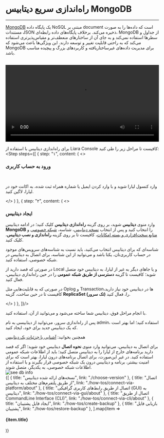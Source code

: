 
<Layout>

# راه‌اندازی سریع دیتابیس MongoDB
<hr className="mb-2" />

<a href="https://www.mongodb.com/" className="blue-link">MongoDB</a> یک پایگاه داده NoSQL مبتنی بر document است که داده‌ها را به صورت مستندات JSON ذخیره می‌کند. برخلاف پایگاه‌های داده رابطه‌ای، MongoDB از جداول و سطرها استفاده نمی‌کند و به جای آن از ساختارهای منعطف‌تر و مقیاس‌پذیرتری استفاده می‌کند که به راحتی قابلیت تغییر و توسعه دارند. این ویژگی‌ها باعث می‌شود که MongoDB برای مدیریت داده‌های غیرساختاریافته و کاربردهای بزرگ و پیچیده مناسب باشد.

<br />
<video
src="https://files.liara.ir/liara/mongodb/create-mongodb.mp4"
controls="controls"
className="block w-full"
width="100%"
></video>
<br />

  برای راه‌اندازی دیتابیس با استفاده از <Link className="blue-link" href="/references/user-panel/about">Liara Console</Link> کافیست تا مراحل زیر را طی کنید:
  <Step  steps={[
{
  step: "۱",
  content: (
  <>
    <h3>ورود به حساب کاربری</h3>   
    <p>وارد <Link className="blue-link" href="https://console.liara.ir">کنسول لیارا</Link> شوید و با وارد کردن ایمیل یا شماره همراه ثبت شده، به اکانت خود در لیارا، لاگین کنید.</p>
  </>
  )
  },
  {
  step: "۲",
  content: (
  <>
    <h3>ایجاد دیتابیس</h3>
    <p>
      وارد منوی <b>دیتابیس</b> شوید، بر روی گزینه <b>راه‌اندازی دیتابیس</b> کلیک کنید؛ در ادامه دیتابیس <b>MongoDB</b> را انتخاب کنید و پس از انتخاب <a href="./choose-version" className="blue-link">نسخه دیتابیس</a>، شناسه، <a href="/paas/details/private-network#set-private-network-for-app-and-db" className="blue-link">شبکه خصوصی</a> و <a href="/dbaas/details/plans/about" className="blue-link">منابع سخت‌افزاری و بسته امکانات</a>، کافیست تا بر روی گزینه <b>راه‌اندازی و نصب دیتابیس</b>، کلیک کنید. 
    </p>
    <div className="h-3" />
    <Alert variant="info">
    <p>
      شناسه‌ای که برای دیتابیس انتخاب می‌کنید، باید نسبت به شناسه‌های سرویس‌های موجود در حساب کاربری‌تان، یکتا باشد و می‌توانید از این شناسه، برای اتصال به دیتابیس در شبکه خصوصی، استفاده کنید.
    </p>
    </Alert>
    <Alert variant="info">
    <p>
      در صورتی که قصد دارید از Local و یا جاهای دیگر به غیر از لیارا، به دیتابیس خود متصل شوید؛ کافیست تا گزینه <b>دسترسی از طریق شبکه عمومی</b> را در حین راه‌اندازی دیتابیس، فعال کنید.
    </p>
    </Alert>
    <Alert variant="success">
    <p>
      در صورتی که به قابلیت‌هایی مثل <Important>Oplog</Important> و <Important>Transaction</Important>ها در دیتابیس خود نیاز دارید، کافیست تا در حین ساخت، گزینه <b>ReplicaSet (تک سرور)</b> را، فعال کنید.
    </p>
    </Alert>
    <div className="h-1" />
  </>
  )
  },
]}/>
<div className="h-4" />
با انجام مراحل فوق، دیتابیس شما ساخته می‌شود و می‌توانید از آن، استفاده کنید.

<div className="h-1" />
<Alert variant="success">
    <p>
      پس از راه‌اندازی سرور، می‌توانید از دیتابیسی به نام <Important>admin</Important>، استفاده کنید؛ اما بهتر است که یک دیتابیس جدید برای خود، ایجاد کنید.
    </p>
</Alert>
<Alert variant="success">
    <p>
      همچنین بخوانید: <a href="/dbaas/details/about" className="blue-link">آشنایی با جزئیات یک دیتابیس</a>
    </p>
</Alert>
<div className="h-1" />
برای اتصال به دیتابیس، می‌توانید وارد منوی <b>نحوه اتصال</b> دیتابیس خود شوید؛ اگر که قصد دارید برنامه‌های خارج از لیارا را به دیتابیس متصل کنید؛ باید از اطلاعات شبکه عمومی استفاده کنید. در غیر این‌صورت، برای اتصال برنامه‌های درون لیارا، بهتر است که برای امنیت بیشتر، برنامه و دیتابیس درون یک شبکه خصوصی قرار بگیرند و با استفاده از اطلاعات شبکه خصوصی، به یکدیگر، متصل شوند.

<div className="h-2" />
<img src="https://files.liara.ir/liara/docs/console-db-mongodb-info.png" alt="see db info"/>

<Section id="see-also" title="همچنین بخوانید:" />

<div className='h-2' />
<div className="grid grid-cols-2 gap-4">
            {[
      {
        title: "نسخه‌های ارائه شده دیتابیس",
        link: "./choose-version"
      },
      {
        title: "اتصال از طریق پلتفرم‌های مختلف به دیتابیس",
        link: "./how-tos/connect-via-platform/about"
      },
      {
        title: "اتصال از طریق رابط‌های کاربری گرافیکی (GUI) به دیتابیس",
        link: "./how-tos/connect-via-gui/about"
      },
      {
        title: "اتصال از طریق CommandLine Interface (CLI)",
        link: "./how-tos/connect-via-cli/about"
      },
      {
        title: "ایجاد فایل پشتیبان",
        link: "./how-tos/create-backup"
      },
      {
        title: "بازیابی فایل پشتیبان",
        link: "./how-tos/restore-backup"
      },
  ].map(item =>
    <Link href={item.link}>
    <Card className="flex cursor-pointer w-full items-center justify-between">
        <div className="flex items-center gap-3">
        <h4>
            {item.title}
        </h4>
        </div>
        <GoArrowLeft className="ml-1" />
    </Card>
    </Link>
            )}
</div>

</Layout>